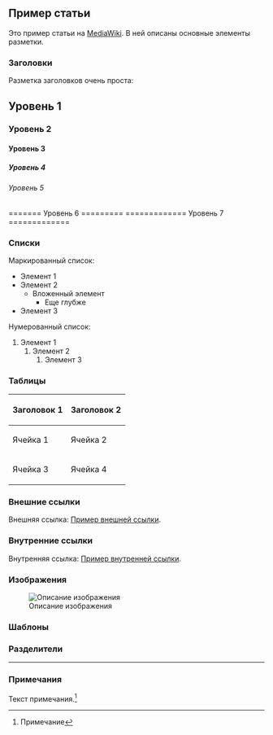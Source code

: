 == Пример статьи ==

Это пример статьи на [[MediaWiki]]. В ней описаны основные элементы разметки.

=== Заголовки ===
Разметка заголовков очень проста:

== Уровень 1 ==
=== Уровень 2 ===
==== Уровень 3 ====
===== Уровень 4 =====
====== Уровень 5 ======
======= Уровень 6 =========
============= Уровень 7 =============

=== Списки ===
Маркированный список:
* Элемент 1
* Элемент 2
** Вложенный элемент
*** Еще глубже
* Элемент 3

Нумерованный список:
# Элемент 1
## Элемент 2
### Элемент 3

=== Таблицы ===
{| class="wikitable"
|-
! Заголовок 1 || Заголовок 2
|-
| Ячейка 1 || Ячейка 2
|- 
| Ячейка 3 || Ячейка 4
|}

=== Внешние ссылки ===
Внешняя ссылка: [https://example.com Пример внешней ссылки].

=== Внутренние ссылки ===
Внутренняя ссылка: [[Пример внутренней ссылки]].

=== Изображения ===
[[File:Пример.jpg|thumb|Описание изображения]]

=== Шаблоны ===
{{Шаблон}}

=== Разделители ===
----

=== Примечания ===
Текст примечания.<ref>Примечание</ref>

<references />
